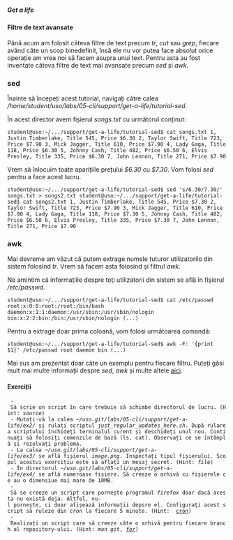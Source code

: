 ===== Get a life =====

==== Filtre de text avansate ====

Până acum am folosit câteva filtre de text precum ''tr'', ''cut'' sau ''grep'', fiecare având câte un 
scop binedefinit, însă ele nu vor putea face absolut orice operație am vrea noi să facem asupra unui text. 
Pentru asta au fost inventate câteva filtre de text mai avansate precum ''sed'' și ''awk''.

=== sed ===
Înainte să începeți acest tutorial, navigați către calea ''/home/student/uso/labs/05-cli/support/get-a-life/tutorial-sed''.

În acest director avem fișierul ''songs.txt'' cu următorul conținut:

<code bash>
student@uso:~/.../support/get-a-life/tutorial-sed$ cat songs.txt 
1, Justin Timberlake, Title 545, Price $6.30
2, Taylor Swift, Title 723, Price $7.90
3, Mick Jagger, Title 610, Price $7.90
4, Lady Gaga, Title 118, Price $6.30
5, Johnny Cash, Title 482, Price $6.50
6, Elvis Presley, Title 335, Price $6.30
7, John Lennon, Title 271, Price $7.90
</code>

Vrem să înlocuim toate aparițiile prețului ''$6.30'' cu ''$7.30''. Vom folosi ''sed'' pentru a face acest 
lucru.

<code bash>
student@uso:~/.../support/get-a-life/tutorial-sed$ sed 's/6.30/7.30/' songs.txt > songs2.txt
student@uso:~/.../support/get-a-life/tutorial-sed$ cat songs2.txt 
1, Justin Timberlake, Title 545, Price $7.30
2, Taylor Swift, Title 723, Price $7.90
3, Mick Jagger, Title 610, Price $7.90
4, Lady Gaga, Title 118, Price $7.30
5, Johnny Cash, Title 482, Price $6.50
6, Elvis Presley, Title 335, Price $7.30
7, John Lennon, Title 271, Price $7.90
</code>

=== awk ===
Mai devreme am văzut că putem extrage numele tuturor utilizatorilo din sistem folosind ''tr''. Vrem să 
facem asta folosind și filtrul ''awk''.

Ne amintim că informațiile despre toți utilizatorii din sistem se află în fișierul ''/etc/passwd''.

<code bash>
student@uso:~/.../support/get-a-life/tutorial-sed$ cat /etc/passwd
root:x:0:0:root:/root:/bin/bash
daemon:x:1:1:daemon:/usr/sbin:/usr/sbin/nologin
bin:x:2:2:bin:/bin:/usr/sbin/nologin
(...)
</code>

Pentru a extrage doar prima coloană, vom folosi următoarea comandă:

<code bash>
student@uso:~/.../support/get-a-life/tutorial-sed$ awk -F: '{print $1}' /etc/passwd
root
daemon
bin
(...)
</code>


<note>
Mai sus am prezentat doar câte un exemplu pentru fiecare filtru. Puteți găsi mult mai multe informații 
despre ''sed'', ''awk'' și multe altele [[http://coewww.rutgers.edu/linux/lessons/lesson9/shell_script_tutorial.html|aici]]. 
</note>

==== Exerciții ====
  - Să scrie un script în care trebuie să schimbe directorul de lucru. (Hint: ''source'')
  - Mutați-vă la calea ''~/uso.git/labs/05-cli/support/get-a-life/ex2/'' și rulați scriptul ''just_regular_updates_here.sh''. După rularea scriptului închideți terminalul curent și deschideți unul nou. Continuați să folosiți comenzile de bază (ls, cat). Observați ce se întâmplă și rezolvați problema.
  - La calea ''~/uso.git/labs/05-cli/support/get-a-life/ex3/'' se află fișierul ''image.png''. Inspectați tipul fișierului. Scopul acestui exercițiu este să aflați un mesaj secret. (Hint: ''file'')
  - În directorul ''~/uso.git/labs/05-cli/support/get-a-life/ex4/'' se află numeroase fișiere. Să creeze o arhivă cu fișierele ce au o dimensiue mai mare de 10MB.
  - Să se creeze un script care pornește programul ''firefox'' doar dacă acesta nu există deja. Altfel, nu-l pornește, ci doar afișează informații depsre el. Configurați acest script să ruleze din ''cron'' la fiecare 5 minute. (Hint:  [[https://www.thegeekstuff.com/2011/07/cron-every-5-minutes|cron]])
  - Realizați un script care să creeze câte o arhivă pentru fiecare branch al repository-ului. (Hint: ''man git'', [[https://www.cyberciti.biz/faq/bash-for-loop/|''for'']]) 